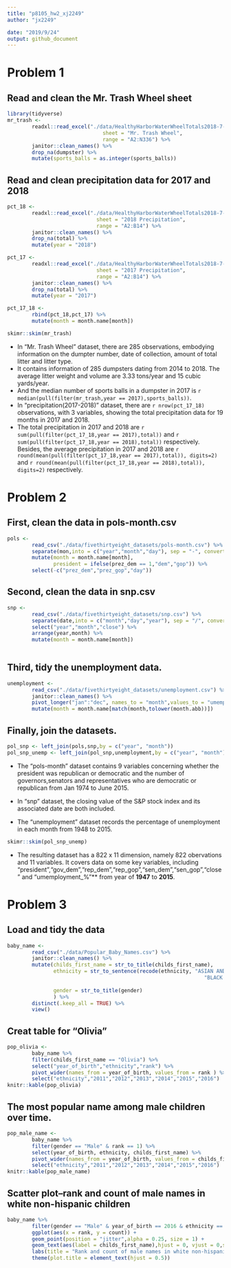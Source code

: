 ```yaml
---
title: "p8105_hw2_xj2249"
author: "jx2249"  

date: "2019/9/24"
output: github_document
---
```


# Problem 1
## Read and clean the Mr. Trash Wheel sheet
```r
library(tidyverse)
mr_trash <- 
        readxl::read_excel("./data/HealthyHarborWaterWheelTotals2018-7-28.xlsx", 
                               sheet = "Mr. Trash Wheel",
                               range = "A2:N336") %>% 
        janitor::clean_names() %>% 
        drop_na(dumpster) %>% 
        mutate(sports_balls = as.integer(sports_balls))
```

## Read and clean precipitation data for 2017 and 2018
```r
pct_18 <- 
        readxl::read_excel("./data/HealthyHarborWaterWheelTotals2018-7-28.xlsx", 
                             sheet = "2018 Precipitation",
                             range = "A2:B14") %>% 
        janitor::clean_names() %>% 
        drop_na(total) %>% 
        mutate(year = "2018")

pct_17 <- 
        readxl::read_excel("./data/HealthyHarborWaterWheelTotals2018-7-28.xlsx", 
                             sheet = "2017 Precipitation",
                             range = "A2:B14") %>% 
        janitor::clean_names() %>% 
        drop_na(total) %>% 
        mutate(year = "2017")

pct_17_18 <- 
        rbind(pct_18,pct_17) %>% 
        mutate(month = month.name[month])
```


```r
skimr::skim(mr_trash)
```
* In "Mr. Trash Wheel" dataset, there are 285 observations, embodying information on the dumpter number, date of collection, amount of total litter and litter type.
* It contains information of 285 dumpsters dating from 2014 to 2018. The average litter weight and volume are 3.33 tons/year and 15 cubic yards/year.
* And the median number of sports balls in a dumpster in 2017 is  `r median(pull(filter(mr_trash,year == 2017),sports_balls))`.
* In "precipitation(2017-2018)" dataset,  there are `r nrow(pct_17_18)` observations, with 3 variables, showing the total precipitation data for 19 months in 2017 and 2018. 
* The total precipitation in 2017 and 2018 are `r sum(pull(filter(pct_17_18,year == 2017),total))`
and `r sum(pull(filter(pct_17_18,year == 2018),total))` respectively. Besides, the average precipitation in 2017 and 2018 are `r round(mean(pull(filter(pct_17_18,year == 2017),total)), digits=2) ` and `r round(mean(pull(filter(pct_17_18,year == 2018),total)), digits=2)` respectively.


# Problem 2
## First, clean the data in pols-month.csv
```r
pols <- 
        read_csv("./data/fivethirtyeight_datasets/pols-month.csv") %>%
        separate(mon,into = c("year","month","day"), sep = "-", convert = TRUE) %>% 
        mutate(month = month.name[month],
               president = ifelse(prez_dem == 1,"dem","gop")) %>%
        select(-c("prez_dem","prez_gop","day"))

```

## Second, clean the data in snp.csv 
```r
snp <- 
        read_csv("./data/fivethirtyeight_datasets/snp.csv") %>%
        separate(date,into = c("month","day","year"), sep = "/", convert = TRUE) %>% 
        select("year","month","close") %>% 
        arrange(year,month) %>% 
        mutate(month = month.name[month])
        
```

## Third, tidy the unemployment data.
```r
unemployment <- 
        read_csv("./data/fivethirtyeight_datasets/unemployment.csv") %>%
        janitor::clean_names() %>% 
        pivot_longer("jan":"dec", names_to = "month",values_to = "umemployment_%") %>% 
        mutate(month = month.name[match(month,tolower(month.abb))])
```

## Finally, join the datasets.
```r
pol_snp <- left_join(pols,snp,by = c("year", "month"))
pol_snp_unemp <- left_join(pol_snp,unemployment,by = c("year", "month"))
```

* The "pols-month" dataset contains 9 variables concerning whether the president
was republican or democratic and the number of governors,senators and representatives
who are democratic or republican from Jan 1974 to June 2015.
 
* In "snp" dataset, the closing value of the S&P stock index and its associated date are both included. 

* The "unemployment" dataset records the percentage of unemployment in each month from 1948 to 2015.

```r
skimr::skim(pol_snp_unemp)
```

* The resulting dataset has a 822 x 11 dimension, namely 822 obervations and 11 variables. 
It covers data on some key variables, including "president","gov_dem","rep_dem","rep_gop","sen_dem","sen_gop","close" and "umemployment_%"** from year of **1947** to **2015**. 


# Problem 3
## Load and tidy the data
```r

baby_name <- 
        read_csv("./data/Popular_Baby_Names.csv") %>% 
        janitor::clean_names() %>% 
        mutate(childs_first_name = str_to_title(childs_first_name),
               ethnicity = str_to_sentence(recode(ethnicity, "ASIAN AND PACIFIC ISLANDER" = "ASIAN AND PACI",
                                                                "BLACK NON HISPANIC" = "BLACK NON HISP",
                                                                        "WHITE NON HISPANIC" = "WHITE NON HISP")),
               gender = str_to_title(gender)
               ) %>% 
        distinct(.keep_all = TRUE) %>% 
        view()
```


## Creat table for "Olivia"
```r
pop_olivia <- 
        baby_name %>% 
        filter(childs_first_name == "Olivia") %>% 
        select("year_of_birth","ethnicity","rank") %>% 
        pivot_wider(names_from = year_of_birth, values_from = rank ) %>% 
        select("ethnicity","2011","2012","2013","2014","2015","2016")
knitr::kable(pop_olivia) 
```


## The most popular name among male children over time.
```r
pop_male_name <- 
        baby_name %>% 
        filter(gender == "Male" & rank == 1) %>% 
        select(year_of_birth, ethnicity, childs_first_name) %>% 
        pivot_wider(names_from = year_of_birth, values_from = childs_first_name ) %>% 
        select("ethnicity","2011","2012","2013","2014","2015","2016") 
knitr::kable(pop_male_name) 
```

## Scatter plot--rank and count of male names in white non-hispanic children
```r
baby_name %>%
        filter(gender == "Male" & year_of_birth == 2016 & ethnicity == "White non hisp") %>% 
        ggplot(aes(x = rank, y = count)) + 
        geom_point(position = "jitter",alpha = 0.25, size = 1) +
        geom_text(aes(label = childs_first_name),hjust = 0, vjust = 0,size = 3) +
        labs(title = "Rank and count of male names in white non-hispanic children") +
        theme(plot.title = element_text(hjust = 0.5))
```

